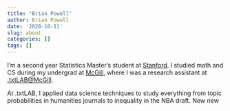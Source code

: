 ```yaml
---
title: "Brian Powell"
author: Brian Powell
date: '2020-10-11'
slug: about
categories: []
tags: []
---
```


I'm a second year Statistics Master's student at [Stanford](https://statistics.stanford.edu). I studied math and CS during my undergrad at [McGill](https://www.mcgill.ca/mathstat/), where I was a research assistant at [.txtLAB@McGill](https://txtlab.org). 

At .txtLAB, I applied data science techniques to study everything from topic probabilities in humanities journals to inequality in the NBA draft. New new





